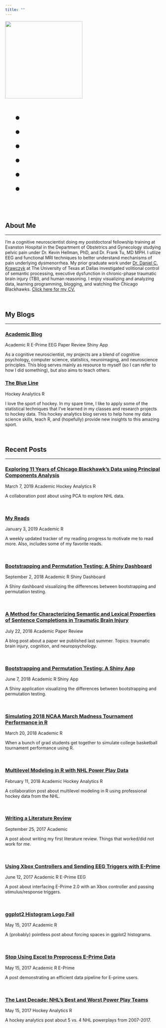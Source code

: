 ```yaml
---
title: ""
---
```


<div class="prof-pic">
<img src="images/kmiecik-prof-square.jpg" class="img-circle" width="250" height="250">
</div>

<!-- social icons bar START-->
<div class="social-icons" style="font-size: 2.4rem;">
<ul>
<li><a href="mailto:matthew.kmiecik@utdallas.edu"><i class="fas fa-envelope fa-fw faa-horizontal animated-hover" aria-hidden="true" style="color:#2C3E50"></i></a></li>
<li><a href="https://twitter.com/mattkmiecik14"><i class="fab fa-twitter fa-fw faa-horizontal animated-hover" aria-hidden="true" style="color:#2C3E50"></i></a></li>
<li><a href="https://www.linkedin.com/in/matthew-j-kmiecik-776603b0/"><i class="fab fa-linkedin-in fa-fw faa-horizontal animated-hover" aria-hidden="true" style="color:#2C3E50"></i></a></li>
<li><a href="https://github.com/mkmiecik14"><i class="fab fa-github fa-fw faa-horizontal animated-hover" aria-hidden="true" style="color:#2C3E50"></i></a></li>
<li><a href="https://scholar.google.com/citations?user=44bK4o8AAAAJ&hl=en&oi=ao"><i class="ai ai-google-scholar fa-fw ai-3x faa-horizontal animated-hover" aria-hidden="true" style="color:#2C3E50"></i></a></li>
<li><a href="https://www.researchgate.net/profile/Matthew_Kmiecik"><i class="ai ai-researchgate fa-fw ai-3x faa-horizontal animated-hover" aria-hidden="true" style="color:#2C3E50"></i></a></li>
</ul>
</div>
<!-- social icons bar END-->

<br>

<h2><i class="fas fa-user-circle" aria-hidden="true"></i> About Me</h2>
<hr>
I'm a cognitive neuroscientist doing my postdoctoral fellowship training at Evanston Hospital in the Department of Obstetrics and Gynecology studying pelvic pain under Dr. Kevin Hellman, PhD, and Dr. Frank Tu, MD MPH. I utlize EEG and functional MRI techniques to better understand mechanisms of pain underlying dysmenorrhea. My prior graduate work under [Dr. Daniel C. Krawczyk](https://www.utdallas.edu/bbs/faculty/detail.php5?i=321) at The University of Texas at Dallas investigated volitional control of semantic processing, executive dysfunction in chronic-phase traumatic brain injury (TBI), and human reasoning. I enjoy visualizing and analyzing data, learning programming, blogging, and watching the Chicago Blackhawks. [Click here for my CV.](https://mattkmiecik.com/cv.html)

<br>

<!-- MY BLOGS -->

<h2><span class="far fa-paper-plane" aria-hidden="true"></span> My Blogs</h2> 
<hr>

<h3><span class="far fa-newspaper" aria-hidden="true"></span><a href="academicblog.html"> Academic Blog</a></h3> 

<span class="label label-primary">Academic</span>
<span class="label label-default">R</span>
<span class="label label-success">E-Prime</span>
<span class="label label-warning">EEG</span>
<span class="label label-danger">Paper Review</span>
<span class="badge badge-pill badge-secondary">Shiny App</span>

As a cognitive neuroscientist, my projects are a blend of cognitive psychology, computer science, statistics, neuroimaging, and neuroscience principles. This blog serves mainly as resource to myself (so I can refer to how I did something), but also aims to teach others.

<h3><span class="far fa-newspaper" aria-hidden="true"></span><a href="theblueline.html"> The Blue Line</a></h3> 

<span class="label label-info">Hockey Analytics</span>
<span class="label label-default">R</span>

I love the sport of hockey. In my spare time, I like to apply some of the statistical techniques that I've learned in my classes and research projects to hockey data. This hockey analytics blog serves to help hone my data science skills, teach R, and (hopefully) provide new insights to this amazing sport.

<br>

<!-- RECENT POSTS -->

<h2><span class="far fa-file-alt" aria-hidden="true"></span> Recent Posts</h2> 
<hr>

<!-- Blackhawks PCA -->

<h3><span class="far fa-sticky-note" aria-hidden="true"></span><a href="https://mattkmiecik.com/post-Exploring-11-Years-of-Chicago-Blackhawks-Data-using-Principal-Components-Analysis.html" class="postLink"> Exploring 11 Years of Chicago Blackhawk’s Data using Principal Components Analysis</a></h3>

<span class="far fa-clock"></span> March 7, 2019
<span class="label label-primary">Academic</span>
<span class="label label-info">Hockey Analytics</span>
<span class="label label-default">R</span>

A collaboration post about using PCA to explore NHL data.

<br>

<!-- My Reads -->

<h3><span class="far fa-sticky-note" aria-hidden="true"></span><a href="https://mattkmiecik.com/post-My-Reads.html" class="postLink"> My Reads</a></h3>

<span class="far fa-clock"></span> January 3, 2019
<span class="label label-primary">Academic</span>
<span class="label label-default">R</span>

A weekly updated tracker of my reading progress to motivate me to read more. Also, includes some of my favorite reads.

<br>

<!-- Boot Perm Shiny Dashboard -->

<h3><span class="far fa-sticky-note" aria-hidden="true"></span><a href="https://mattkmiecik.shinyapps.io/boot-perm-dash/" class="postLink"> Bootstrapping and Permutation Testing: A Shiny Dashboard</a></h3>

<span class="far fa-clock"></span> September 2, 2018
<span class="label label-primary">Academic</span>
<span class="label label-default">R</span>
<span class="badge badge-pill badge-light">Shiny Dashboard</span>

A Shiny dashboard visualizing the differences between bootstrapping and permutation testing.

<br>

<!-- A Method for Characterizing Semantic and Lexical... post -->

<h3><span class="far fa-sticky-note" aria-hidden="true"></span><a href="https://mattkmiecik.com/post-A-Method-for-Characterizing-Semantic-and-Lexical-Properties-of-Sentence-Completions-in-Traumatic-Brain-Injury.html" class="postLink"> A Method for Characterizing Semantic and Lexical Properties of Sentence Completions in Traumatic Brain Injury</a></h3>

<span class="far fa-clock"></span> July 22, 2018
<span class="label label-primary">Academic</span>
<span class="label label-danger">Paper Review</span>

A blog post about a paper we published last summer. Topics: traumatic brain injury, cognition, and neuropsychology.

<br>

<!-- Boot Perm Shiny App -->

<h3><span class="far fa-sticky-note" aria-hidden="true"></span><a href="https://mattkmiecik.com/post-Bootstrapping-and-Permutation-Testing-Shiny-App.html" class="postLink"> Bootstrapping and Permutation Testing: A Shiny App</a></h3>

<span class="far fa-clock"></span> June 7, 2018
<span class="label label-primary">Academic</span>
<span class="label label-default">R</span>
<span class="badge badge-pill badge-light">Shiny App</span>

A Shiny application visualizing the differences between bootstrapping and permutation testing.

<br>

<!-- 2018 March Madness -->

<h3><span class="far fa-sticky-note" aria-hidden="true"></span><a href="post-Simulating-2018-NCAA-March-Madness-Tournament-Performance-in-R.html" class="postLink"> Simulating 2018 NCAA March Madness Tournament Performance in R</a></h3>

<span class="far fa-clock"></span> March 20, 2018
<span class="label label-primary">Academic</span>
<span class="label label-default">R</span>

When a bunch of grad students get together to simulate college basketball tournament performance using R.

<br>

<!-- Multi-level Model NHL -->

<h3><span class="far fa-sticky-note" aria-hidden="true"></span><a href="post-Multilevel-Modeling-in-R-with-NHL-Power-Play-Data.html" class="postLink"> Multilevel Modeling in R with NHL Power Play Data</a></h3>

<span class="far fa-clock"></span> February 11, 2018
<span class="label label-primary">Academic</span>
<span class="label label-info">Hockey Analytics</span>
<span class="label label-default">R</span>

A collaboration post about multilevel modeling in R using professional hockey data from the NHL.

<br>

<!-- Lit Review -->

<h3><span class="far fa-sticky-note" aria-hidden="true"></span><a href="post-Writing-a-Literature-Review.html" class="postLink"> Writing a Literature Review</a></h3>

<span class="far fa-clock"></span> September 25, 2017
<span class="label label-primary">Academic</span>

A post about writing my first literature review. Things that worked/did not work for me.

<br>

<!-- Xbox Controllers and Eprime -->

<h3><span class="far fa-sticky-note" aria-hidden="true"></span><a href="post-Using-Xbox-Controllers-and-Sending-EEG-Triggers-with-E-Prime.html" class="postLink"> Using Xbox Controllers and Sending EEG Triggers with E-Prime</a></h3>

<span class="far fa-clock"></span> June 12, 2017
<span class="label label-primary">Academic</span>
<span class="label label-default">R</span>
<span class="label label-success">E-Prime</span>
<span class="label label-warning">EEG</span>

A post about interfacing E-Prime 2.0 with an Xbox controller and passing stimulus/response triggers.

<br>

<!-- ggplot2 histogram logo fail -->

<h3><span class="far fa-sticky-note" aria-hidden="true"></span><a href="post-ggplot2-Histogram-Logo-Fail.html" class="postLink"> ggplot2 Histogram Logo Fail</a></h3>

<span class="far fa-clock"></span> May 15, 2017
<span class="label label-primary">Academic</span>
<span class="label label-default">R</span>

A (probably) pointless post about forcing spaces in ggplot2 histograms.

<br>

<!-- Stop Using Excel to Preprocess E-Prime Data -->

<h3><span class="far fa-sticky-note" aria-hidden="true"></span><a href="post-Stop-Using-Excel-to-Preprocess-E-Prime-Data.html" class="postLink"> Stop Using Excel to Preprocess E-Prime Data</a></h3>

<span class="far fa-clock"></span> May 15, 2017
<span class="label label-primary">Academic</span>
<span class="label label-default">R</span>
<span class="label label-success">E-Prime</span>

A post demonstrating an efficient data pipeline for E-prime users.

<br>

<!-- The Last Decade NHLs Best and Worst Power Play Teams -->

<h3><span class="far fa-sticky-note" aria-hidden="true"></span><a href="post-The-Last-Decade-NHLs-Best-and-Worst-Power-Play-Teams.html" class="postLink"> The Last Decade: NHL’s Best and Worst Power Play Teams</a></h3>

<span class="far fa-clock"></span> May 15, 2017
<span class="label label-info">Hockey Analytics</span>
<span class="label label-default">R</span>

A hockey analytics post about 5 vs. 4 NHL powerplays from 2007-2017.

<br>

<!-- disqus comment counter LEAVE HERE AT BOTTOM OF INDEX -->
<script id="dsq-count-scr" src="//mattkmiecik.disqus.com/count.js" async></script> 
